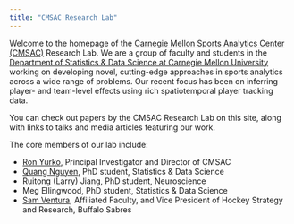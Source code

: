 ```yaml
---
title: "CMSAC Research Lab"
---
```


Welcome to the homepage of the [Carnegie Mellon Sports Analytics Center (CMSAC)](https://www.stat.cmu.edu/cmsac/) Research Lab. We are a group of faculty and students in the [Department of Statistics & Data Science at Carnegie Mellon University](https://stat.cmu.edu/) working on developing novel, cutting-edge approaches in sports analytics across a wide range of problems. Our recent focus has been on inferring player- and team-level effects using rich spatiotemporal player tracking data.

You can check out papers by the CMSAC Research Lab on this site, along with links to talks and media articles featuring our work.

The core members of our lab include:

+ [Ron Yurko](https://www.stat.cmu.edu/~ryurko/), Principal Investigator and Director of CMSAC 
+ [Quang Nguyen](https://qntkhvn.netlify.app/), PhD student, Statistics & Data Science
+ Ruitong (Larry) Jiang, PhD student, Neuroscience
+ Meg Ellingwood, PhD student, Statistics & Data Science
+ [Sam Ventura](https://www.cmu.edu/dietrich/statistics-datascience/people/affiliated/sam-ventura.html), Affiliated Faculty, and Vice President of Hockey Strategy and Research, Buffalo Sabres

